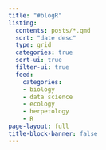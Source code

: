 ```yaml
---
title: "#blogR"
listing:
  contents: posts/*.qmd
  sort: "date desc"
  type: grid
  categories: true
  sort-ui: true
  filter-ui: true
  feed: 
    categories:
    - biology
    - data science
    - ecology
    - herpetology
    - R
page-layout: full
title-block-banner: false
---
```



